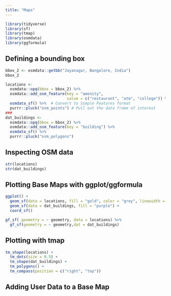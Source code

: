```yaml
---
title: "Maps"
---
```


```r
library(tidyverse)
library(sf)
library(tmap)
library(osmdata)
library(ggformula)

```

## Defining a bounding box

```r
bbox_2 <- osmdata::getbb("Jayanagar, Bangalore, India")
bbox_2
```


```r
locations <- 
  osmdata::opq(bbox = bbox_2) %>% 
  osmdata::add_osm_feature(key = "amenity", 
                           value = c("restaurant", "atm", "college")) %>% 
  osmdata_sf() %>%  # Convert to Simple Features format
  purrr::pluck("osm_points") # Pull out the data frame of interest
###
dat_buildings <-
  osmdata::opq(bbox = bbox_2) %>% 
  osmdata::add_osm_feature(key = "building") %>% 
  osmdata_sf() %>% 
  purrr::pluck("osm_polygons")

```


## Inspecting OSM data

```r
str(locations)
str(dat_buildings)

```

## Plotting Base Maps with ggplot/ggformula

```r
ggplot() +
  geom_sf(data = locations, fill = "gold", color = "grey", linewidth = 0.025) +
  geom_sf(data = dat_buildings, fill = "purple") +
  coord_sf()

gf_sf( geometry = ~ geometry, data = locations) %>% 
  gf_sf(geometry = ~ geometry,dat = dat_buildings)

```

## Plotting with tmap
```r
tm_shape(locations) +
  tm_dots(size = 0.5) +
  tm_shape(dat_buildings) + 
  tm_polygons() +
  tm_compass(position = c("right", "top"))

```



## Adding User Data to a Base Map
